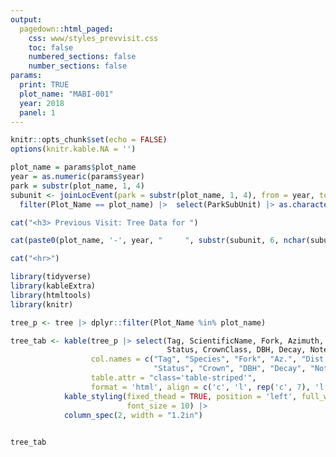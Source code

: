 ```yaml
---
output: 
  pagedown::html_paged:
    css: www/styles_prevvisit.css
    toc: false
    numbered_sections: false
    number_sections: false
params:
  print: TRUE
  plot_name: "MABI-001"
  year: 2018
  panel: 1
---
```

```r
knitr::opts_chunk$set(echo = FALSE)
options(knitr.kable.NA = '')
```

```r
plot_name = params$plot_name
year = as.numeric(params$year)
park = substr(plot_name, 1, 4)
subunit <- joinLocEvent(park = substr(plot_name, 1, 4), from = year, to = year) |> 
  filter(Plot_Name == plot_name) |>  select(ParkSubUnit) |> as.character()
```

```r
cat("<h3> Previous Visit: Tree Data for ")

cat(paste0(plot_name, '-', year, "     ", substr(subunit, 6, nchar(subunit))), "</h3>")

cat("<hr>")
```


```r
library(tidyverse)
library(kableExtra)
library(htmltools)
library(knitr)

tree_p <- tree |> dplyr::filter(Plot_Name %in% plot_name) 

tree_tab <- kable(tree_p |> select(Tag, ScientificName, Fork, Azimuth, Distance,
                                   Status, CrownClass, DBH, Decay, Note),
                  col.names = c("Tag", "Species", "Fork", "Az.", "Dist.", 
                                "Status", "Crown", "DBH", "Decay", "Note"),
                  table.attr = "class='table-striped'",
                  format = 'html', align = c('c', 'l', rep('c', 7), 'l')) |> 
            kable_styling(fixed_thead = TRUE, position = 'left', full_width = TRUE, 
                          font_size = 10) |> 
            column_spec(2, width = "1.2in")
                

```

```r
tree_tab
```

